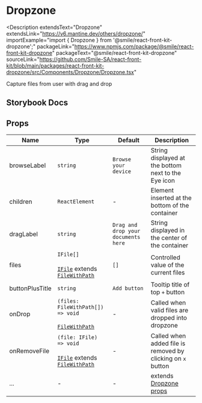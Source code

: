 
# Dropzone

<Description
  extendsText="Dropzone"
  extendsLink="https://v6.mantine.dev/others/dropzone/"
  importExample="import { Dropzone } from '@smile/react-front-kit-dropzone';"
  packageLink="https://www.npmjs.com/package/@smile/react-front-kit-dropzone"
  packageText="@smile/react-front-kit-dropzone"
  sourceLink="https://github.com/Smile-SA/react-front-kit/blob/main/packages/react-front-kit-dropzone/src/Components/Dropzone/Dropzone.tsx"
>
  Capture files from user with drag and drop
</Description>

## Storybook Docs

<StorybookEmbed storyId="3-custom-components-dropzone--docs" height="970" />

## Props

| Name            | Type                                                                                                                                                                                                                                                                                                                                                                                  | Default                             | Description                                                               |
| --------------- | ------------------------------------------------------------------------------------------------------------------------------------------------------------------------------------------------------------------------------------------------------------------------------------------------------------------------------------------------------------------------------------- | ----------------------------------- | ------------------------------------------------------------------------- |
| browseLabel     | `string`                                                                                                                                                                                                                                                                                                                                                                              | `Browse your device`                | String displayed at the bottom next to the Eye icon                       |
| children        | `ReactElement`                                                                                                                                                                                                                                                                                                                                                                        | -                                   | Element inserted at the bottom of the container                           |
| dragLabel       | `string`                                                                                                                                                                                                                                                                                                                                                                              | `Drag and drop your documents here` | String displayed in the center of the container                           |
| files           | `IFile[]` <br/><br/> [`IFile`](https://github.com/Smile-SA/react-front-kit/blob/80ea2bc24c1532f5703e48c4f4c38db753956354/packages/react-front-kit-dropzone/src/Components/Dropzone/Dropzone.tsx#L15C1-L15C1) extends [`FileWithPath`](https://github.com/rtivital/react-dropzone-esm/blob/4bbb571f0d4c01d65025165d891a94c012a468fe/types/react-dropzone.d.ts#L3C1-L3C1)               | `[]`                                | Controlled value of the current files                                     |
| buttonPlusTitle | `string`                                                                                                                                                                                                                                                                                                                                                                              | `Add button`                        | Tooltip title of top `+` button                                           |
| onDrop          | `(files: FileWithPath[]) => void` <br/><br/> [`FileWithPath`](https://github.com/rtivital/react-dropzone-esm/blob/4bbb571f0d4c01d65025165d891a94c012a468fe/types/react-dropzone.d.ts#L3C1-L3C1)                                                                                                                                                                                       | -                                   | Called when valid files are dropped into dropzone                         |
| onRemoveFile    | `(file: IFile) => void` <br/><br/> [`IFile`](https://github.com/Smile-SA/react-front-kit/blob/80ea2bc24c1532f5703e48c4f4c38db753956354/packages/react-front-kit-dropzone/src/Components/Dropzone/Dropzone.tsx#L15C1-L15C1) extends [`FileWithPath`](https://github.com/rtivital/react-dropzone-esm/blob/4bbb571f0d4c01d65025165d891a94c012a468fe/types/react-dropzone.d.ts#L3C1-L3C1) | -                                   | Called when added file is removed by clicking on `x` button               |
| ...             | -                                                                                                                                                                                                                                                                                                                                                                                     | -                                   | extends [Dropzone props](https://v6.mantine.dev/others/dropzone/?t=props) |
